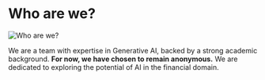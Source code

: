 # Who are we?

![Who are we?](/who_are_we.png)

We are a team with expertise in Generative AI, backed by a strong academic background. **For now, we have chosen to remain anonymous.** We are dedicated to exploring the potential of AI in the financial domain.

